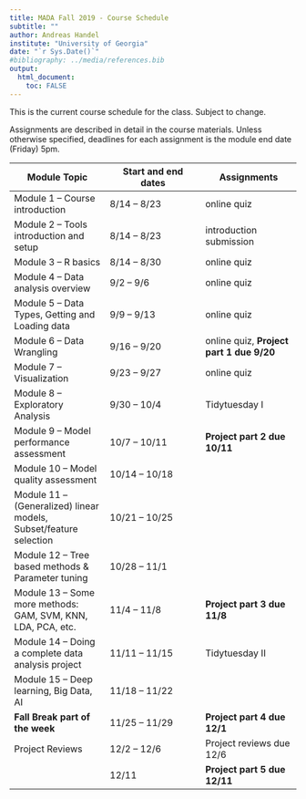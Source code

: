 ---
title: MADA Fall 2019 - Course Schedule
subtitle: ""
author: Andreas Handel
institute: "University of Georgia"
date: "`r Sys.Date()`"
#bibliography: ../media/references.bib
output: 
  html_document:
    toc: FALSE
---

This is the current course schedule for the class. Subject to change.

Assignments are described in detail in the course materials. Unless otherwise specified, deadlines for each assignment is the module end date (Friday) 5pm.

| **Module Topic**   | **Start and end dates** | **Assignments** |
| --- | --- | --- |
| Module 1 – Course introduction | 8/14 – 8/23 |  online quiz |
| Module 2 – Tools introduction and setup | 8/14 – 8/23 | introduction submission  |
| Module 3 – R basics | 8/14 – 8/30 | online quiz  |
| Module 4 – Data analysis overview | 9/2 – 9/6 | online quiz  |
| Module 5 – Data Types, Getting and Loading data | 9/9 – 9/13 | online quiz   |
| Module 6 – Data Wrangling | 9/16 – 9/20 |online quiz, **Project part 1 due 9/20** |
| Module 7 – Visualization | 9/23 – 9/27 | online quiz   |
| Module 8 – Exploratory Analysis | 9/30 – 10/4 | Tidytuesday I |
| Module 9 – Model performance assessment | 10/7 – 10/11 | **Project part 2 due 10/11** |
| Module 10 – Model quality assessment | 10/14 – 10/18 |   |
| Module 11 – (Generalized) linear models, Subset/feature selection | 10/21 – 10/25 |   |
| Module 12 – Tree based methods &amp; Parameter tuning | 10/28 – 11/1 |   |
| Module 13 – Some more methods: GAM, SVM, KNN, LDA, PCA, etc. | 11/4 – 11/8 | **Project part 3 due 11/8** |
| Module 14 – Doing a complete data analysis project | 11/11 – 11/15 | Tidytuesday II |
| Module 15 – Deep learning, Big Data, AI | 11/18 – 11/22 |   |
| **Fall Break part of the week** | 11/25 – 11/29 | **Project part 4 due 12/1** |
| Project Reviews | 12/2 – 12/6 | Project reviews due 12/6 |
|   | 12/11 | **Project part 5 due 12/11** |